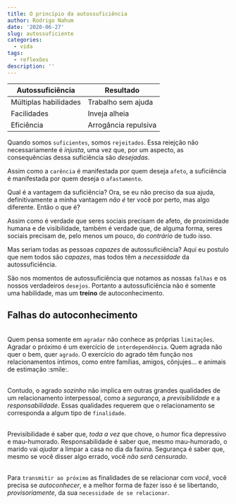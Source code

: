 ```yaml
---
title: O princípio da autossuficiência
author: Rodrigo Nahum
date: '2020-06-27'
slug: autossuficiente
categories:
  - vida
tags:
  - reflexões
description: ''
---
```


|  Autossuficiência  |  Resultado   |
|--------------------|--------------|
| Múltiplas habilidades | Trabalho sem ajuda |
| Facilidades  |  Inveja alheia  |
| Eficiência   |  Arrogância repulsiva  |

Quando somos `suficientes`, somos `rejeitados`. Essa reiejção não necessariamente é *injusta*, uma vez que, por um aspecto, as consequências dessa suficiência são *desejadas*.

Assim como a `carência` é manifestada por quem deseja `afeto`, a suficiência é manifestada por quem deseja o `afastamento`.

Qual é a vantagem da suficiência? Ora, se eu não preciso da sua ajuda, definitivamente a minha vantagem *não é* ter você por perto, mas algo diferente. Então o que é?

Assim como é verdade que seres sociais precisam de afeto, de proximidade humana e de visibilidade, também é verdade que, de alguma forma, seres sociais precisam de, pelo menos um pouco, do *contrário* de tudo isso.

Mas seriam todas as pessoas *capazes* de autossuficiência? Aqui eu postulo que nem todos são *capazes*, mas todos têm a *necessidade* da autossuficiência.

São nos momentos de autossuficiência que notamos as nossas `falhas` e os nossos verdadeiros `desejos`. Portanto a autossuficiência não é somente uma habilidade, mas um **treino** de autoconhecimento.

## Falhas do autoconhecimento

<br>
Quem pensa somente em `agradar` não conhece as próprias `limitações`. Agradar o próximo é um exercício de `interdependência`. Quem agrada não quer o bem, quer `agrado`. O exercício do agrado têm função nos relacionamentos íntimos, como entre famílias, amigos, cônjujes... e animais de estimação :smile:. 

<br>
Contudo, o agrado *sozinho* não implica em outras grandes qualidades de um relacionamento interpessoal, como a *segurança*, a *previsibilidade* e a *responsabilidade*. Essas qualidades requerem que o relacionamento se corresponda a algum tipo de `finalidade`. 

<br>
Previsibilidade é saber que, *toda a vez* que chove, o humor fica depressivo e mau-humorado. Responsabilidade é saber que, mesmo mau-humorado, o marido vai *ajudar* a limpar a casa no dia da faxina. Segurança é saber que, mesmo se você disser algo errado, você *não será censurado*. 

<br>
Para `transmitir ao próximo` as finalidades de se relacionar com *você*, você precisa se *autoconhecer*, e a melhor forma de fazer isso é se libertando, *provisoriamente*, da sua `necessidade de se relacionar`.